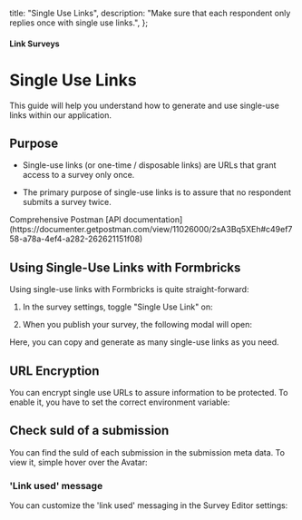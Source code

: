 

  title: "Single Use Links",
  description: "Make sure that each respondent only replies once with single use links.",
};

#### Link Surveys

# Single Use Links

This guide will help you understand how to generate and use single-use links within our application.

## Purpose

- Single-use links (or one-time / disposable links) are URLs that grant access to a survey only once.

- The primary purpose of single-use links is to assure that no respondent submits a survey twice.

<Note>
  Comprehensive Postman [API documentation](https://documenter.getpostman.com/view/11026000/2sA3Bq5XEh#c49ef758-a78a-4ef4-a282-262621151f08)
</Note>

## Using Single-Use Links with Formbricks

Using single-use links with Formbricks is quite straight-forward:

1. In the survey settings, toggle "Single Use Link" on:

   <MdxImage
     src={Settings}
     alt="Single use survey settings"
     quality="100"
     className="max-w-full rounded-lg sm:max-w-3xl"
   />

2. When you publish your survey, the following modal will open:
   <MdxImage
     src={ShareModal}
     alt="Share modal with 7 single use links which can be regenerated"
     quality="100"
     className="max-w-full rounded-lg sm:max-w-3xl"
   />

Here, you can copy and generate as many single-use links as you need.

## URL Encryption

You can encrypt single use URLs to assure information to be protected. To enable it, you have to set the correct environment variable:

<MdxImage
  src={EnvVar}
  alt="Set the right env var to be able to enable encryption."
  quality="100"
  className="max-w-full rounded-lg sm:max-w-3xl"
/>

## Check suId of a submission

You can find the suId of each submission in the submission meta data. To view it, simple hover over the Avatar:

<MdxImage
  src={Metadata}
  alt="View suId in the submission meta data."
  quality="100"
  className="max-w-full rounded-lg sm:max-w-3xl"
/>

### 'Link used' message

You can customize the 'link used' messaging in the Survey Editor settings:

<MdxImage
  src={Message}
  alt="Adjust the message shown to people if a link was already used."
  quality="100"
  className="max-w-full rounded-lg sm:max-w-3xl"
/>
